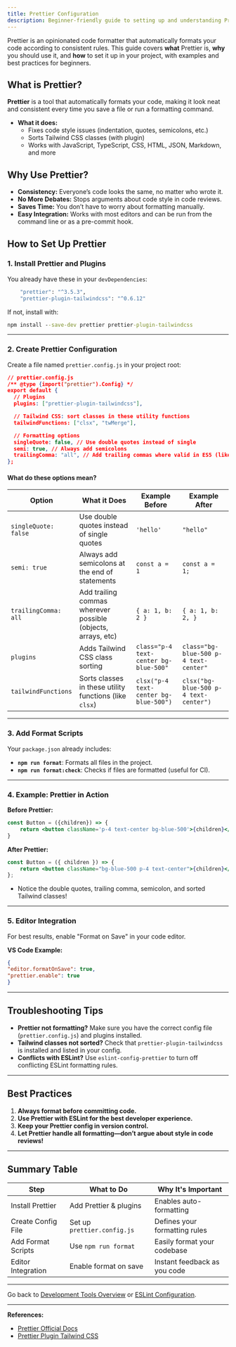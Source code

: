 ```yaml
---
title: Prettier Configuration
description: Beginner-friendly guide to setting up and understanding Prettier for code formatting in modern web projects
---
```


Prettier is an opinionated code formatter that automatically formats your code according to consistent rules. This guide covers **what** Prettier is, **why** you should use it, and **how** to set it up in your project, with examples and best practices for beginners.

## What is Prettier?

**Prettier** is a tool that automatically formats your code, making it look neat and consistent every time you save a file or run a formatting command.

- **What it does:**  
  - Fixes code style issues (indentation, quotes, semicolons, etc.)
  - Sorts Tailwind CSS classes (with plugin)
  - Works with JavaScript, TypeScript, CSS, HTML, JSON, Markdown, and more

## Why Use Prettier?

- **Consistency:** Everyone’s code looks the same, no matter who wrote it.
- **No More Debates:** Stops arguments about code style in code reviews.
- **Saves Time:** You don’t have to worry about formatting manually.
- **Easy Integration:** Works with most editors and can be run from the command line or as a pre-commit hook.

## How to Set Up Prettier

### 1. Install Prettier and Plugins

You already have these in your `devDependencies`:

```bash
    "prettier": "^3.5.3",
    "prettier-plugin-tailwindcss": "^0.6.12"
```

If not, install with:

```cmd
npm install --save-dev prettier prettier-plugin-tailwindcss
```

---

### 2. Create Prettier Configuration

Create a file named `prettier.config.js` in your project root:
```json
// prettier.config.js
/** @type {import("prettier").Config} */
export default {
  // Plugins
  plugins: ["prettier-plugin-tailwindcss"],

  // Tailwind CSS: sort classes in these utility functions
  tailwindFunctions: ["clsx", "twMerge"],

  // Formatting options
  singleQuote: false, // Use double quotes instead of single
  semi: true, // Always add semicolons
  trailingComma: "all", // Add trailing commas where valid in ES5 (like objects, arrays)
};

```


#### **What do these options mean?**

| Option                | What it Does                                                  | Example Before                      | Example After                       |
|-----------------------|--------------------------------------------------------------|-------------------------------------|-------------------------------------|
| `singleQuote: false`  | Use double quotes instead of single quotes                   | `'hello'`                           | `"hello"`                           |
| `semi: true`          | Always add semicolons at the end of statements               | `const a = 1`                       | `const a = 1;`                      |
| `trailingComma: all`  | Add trailing commas wherever possible (objects, arrays, etc) | `{ a: 1, b: 2 }`                    | `{ a: 1, b: 2, }`                   |
| `plugins`             | Adds Tailwind CSS class sorting                              | `class="p-4 text-center bg-blue-500"` | `class="bg-blue-500 p-4 text-center"` |
| `tailwindFunctions`   | Sorts classes in these utility functions (like `clsx`)       | `clsx("p-4 text-center bg-blue-500")` | `clsx("bg-blue-500 p-4 text-center")` |

---

### 3. Add Format Scripts

Your `package.json` already includes:

- **`npm run format`**: Formats all files in the project.
- **`npm run format:check`**: Checks if files are formatted (useful for CI).

---

### 4. Example: Prettier in Action

**Before Prettier:**
```jsx
const Button = ({children}) => {
    return <button className='p-4 text-center bg-blue-500'>{children}</button>
}
```


**After Prettier:**
```jsx
const Button = ({ children }) => {
    return <button className="bg-blue-500 p-4 text-center">{children}</button>;
};
```

- Notice the double quotes, trailing comma, semicolon, and sorted Tailwind classes!

---

### 5. Editor Integration

For best results, enable "Format on Save" in your code editor.

**VS Code Example:**

```json
{
"editor.formatOnSave": true,
"prettier.enable": true
}
```

---

## Troubleshooting Tips

- **Prettier not formatting?** Make sure you have the correct config file (`prettier.config.js`) and plugins installed.
- **Tailwind classes not sorted?** Check that `prettier-plugin-tailwindcss` is installed and listed in your config.
- **Conflicts with ESLint?** Use `eslint-config-prettier` to turn off conflicting ESLint formatting rules.

---

## Best Practices

1. **Always format before committing code.**
2. **Use Prettier with ESLint for the best developer experience.**
3. **Keep your Prettier config in version control.**
4. **Let Prettier handle all formatting—don’t argue about style in code reviews!**

---

## Summary Table

| Step                  | What to Do                        | Why It's Important                  |
|-----------------------|-----------------------------------|-------------------------------------|
| Install Prettier      | Add Prettier & plugins            | Enables auto-formatting             |
| Create Config File    | Set up `prettier.config.js`       | Defines your formatting rules       |
| Add Format Scripts    | Use `npm run format`              | Easily format your codebase         |
| Editor Integration    | Enable format on save             | Instant feedback as you code        |

---


Go back to [Development Tools Overview](./overview.md) or [ESLint Configuration](./eslint-configuration.md).

---

**References:**  
- [Prettier Official Docs](https://prettier.io/docs/en/configuration.html)
- [Prettier Plugin Tailwind CSS](https://github.com/tailwindlabs/prettier-plugin-tailwindcss)
